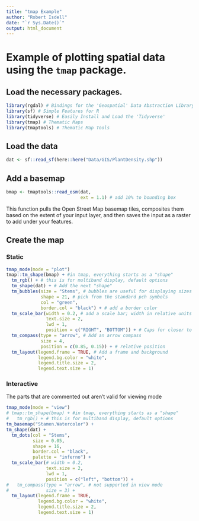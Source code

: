 ```yaml
---
title: "tmap Example"
author: "Robert Isdell"
date: "`r Sys.Date()`"
output: html_document
---
```


# Example of plotting spatial data using the `tmap` package.

## Load the necessary packages.
```r
library(rgdal) # Bindings for the 'Geospatial' Data Abstraction Library
library(sf) # Simple Features for R
library(tidyverse) # Easily Install and Load the 'Tidyverse'
library(tmap) # Thematic Maps
library(tmaptools) # Thematic Map Tools
```

## Load the data
```r
dat <- sf::read_sf(here::here("Data/GIS/PlantDensity.shp"))
```

## Add a basemap
```r
bmap <- tmaptools::read_osm(dat, 
                            ext = 1.1) # add 10% to bounding box
```

This function pulls the Open Street Map basemap tiles, composites them based on the extent of your input layer, and then saves the input as a raster to add under your features.

## Create the map

### Static

```r
tmap_mode(mode = "plot")
tmap::tm_shape(bmap) + #in tmap, everything starts as a "shape"
  tm_rgb() + # this is for multiband display, default options
  tm_shape(dat) + # Add the next "shape"
  tm_bubbles(size = "Stems", # bubbles are useful for displaying sizes
             shape = 21, # pick from the standard pch symbols
             col = "green",
             border.col = "black") + # add a border color
  tm_scale_bar(width = 0.2, # add a scale bar; width in relative units
               text.size = 2,
               lwd = 1,
               position = c("RIGHT", "BOTTOM")) + # Caps for closer to margin
  tm_compass(type = "arrow", # Add an arrow compass
             size = 4,
             position = c(0.85, 0.15)) + # relative position
  tm_layout(legend.frame = TRUE, # Add a frame and background
            legend.bg.color = "white",
            legend.title.size = 2,
            legend.text.size = 1)

```

### Interactive

The parts that are commented out aren't valid for viewing mode
```r
tmap_mode(mode = "view")
# tmap::tm_shape(bmap) + #in tmap, everything starts as a "shape"
#   tm_rgb() + # this is for multiband display, default options
tm_basemap("Stamen.Watercolor") + 
tm_shape(dat) +
  tm_dots(col = "Stems", 
          size = 0.05,
          shape = 16,
          border.col = "black",
          palette = "inferno") +
  tm_scale_bar(# width = 0.2,
               text.size = 2,
               lwd = 1,
               position = c("left", "bottom")) +
#   tm_compass(type = "arrow", # not supported in view mode
#              size = 3) +
  tm_layout(legend.frame = TRUE,
            legend.bg.color = "white",
            legend.title.size = 2,
            legend.text.size = 1)

```